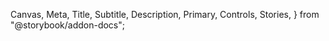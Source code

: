   Canvas,
  Meta,
  Title,
  Subtitle,
  Description,
  Primary,
  Controls,
  Stories,
} from "@storybook/addon-docs";

<Meta of={DataFiltersStories} />

<Title of={DataFiltersStories} />
<Subtitle of={DataFiltersStories} />
<Description of={DataFiltersStories} />
<Primary of={DataFiltersStories} />
<Controls />

`DataFilters` were created as part of `DataTable` but have been decoupled so we can use this pattern
anywhere that filters are necessary.

It features a unified UI for filters and search, and provides callbacks so consumers can bring their own
logic.

When filters are set, they are displayed as chips underneath the filter/search row, and can be cleared via
a "Clear all" button.

## Filters

Exposing the Filters UI requires two props to be set: `filters` and `onChangeFilters`.

`filters` should be an array of `DataFilter` objects, defined as such:

```tsx
type DataFilter = {
  id: string;
  label: string;
  variant?: (typeof dataFilterVariantValues)[number];
  value?: string | string[] | undefined;
  options?: Array<{ label: string; value: string }>;
};
```

A `DataFilter` is of type `text` by default, but can be set to any of the following:

- `autocomplete`
- `checkbox`
- `date`
- `date-range`
- `multi-select`
- `range`
- `range-slider`
- `select`
- `text`

The filtering UI for each of these adapts to the variant, though currently only a few variants have
their own UI: `text`, `checkbox`, `multi-select`, and `select`. Any other variant will have a missing input
for now.

A typical usage of `onChangeFilters` would be to set the parent component's state to the return value,
or perform an effect whenever the return value changes. In the case of `DataTable`, it fires the `fetchDataFn` whenever
the filters change.

<Canvas>
  <Story of={DataFiltersStories.NoSearch} />
</Canvas>

## Search

The filtering UI is only visible if `filters` is defined. If `filters` is undefined and `onChangeSearch` is defined,
the search UI will be displayed without accompanying filters.

By default, `onChangeSearch` fires whenever the user changes the input value, debounced by 200ms. You can change the debounce
by setting a different number of milliseconds in `searchDelay`. Or, you can force `onChangeSearch` to only fire on submit by setting
`searchOnSubmit` to `true`.

<Canvas>
  <Story of={DataFiltersStories.JustSearch} />
</Canvas>

<Canvas>
  <Story of={DataFiltersStories.SearchOnSubmit} />
</Canvas>

## Additional actions

`DataFilters` provides a slot for additional actions by passing a `ReactNode` into `additionalActions`. This is intended exclusively for
`<Button>` and `<MenuButton>` components, which will be displayed in the same row as the filters and serach, but aligned right.

`DataTable` uses this to expose density and column visibility controls.

<Canvas>
  <Story of={DataFiltersStories.AdditionalActions} />
</Canvas>
